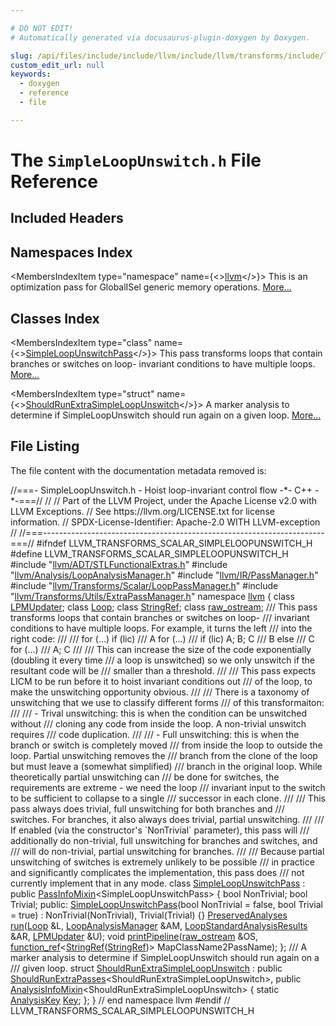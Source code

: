 ```yaml
---

# DO NOT EDIT!
# Automatically generated via docusaurus-plugin-doxygen by Doxygen.

slug: /api/files/include/include/llvm/include/llvm/transforms/include/llvm/transforms/scalar/simpleloopunswitch-h
custom_edit_url: null
keywords:
  - doxygen
  - reference
  - file

---
```





# The `SimpleLoopUnswitch.h` File Reference

<DoxygenPage pluginConfig={pluginConfig}>



## Included Headers

<IncludesList>
<IncludesListItem
  filePath="llvm/ADT/STLFunctionalExtras.h"
  permalink="/docs/api/files/include/include/llvm/include/llvm/adt/stlfunctionalextras-h"
  isLocal="true" />
<IncludesListItem
  filePath="llvm/Analysis/LoopAnalysisManager.h"
  permalink="/docs/api/files/include/include/llvm/include/llvm/analysis/loopanalysismanager-h"
  isLocal="true" />
<IncludesListItem
  filePath="llvm/IR/PassManager.h"
  permalink="/docs/api/files/include/include/llvm/include/llvm/ir/passmanager-h"
  isLocal="true" />
<IncludesListItem
  filePath="llvm/Transforms/Scalar/LoopPassManager.h"
  permalink="/docs/api/files/include/include/llvm/include/llvm/transforms/include/llvm/transforms/scalar/looppassmanager-h"
  isLocal="true" />
<IncludesListItem
  filePath="llvm/Transforms/Utils/ExtraPassManager.h"
  permalink="/docs/api/files/include/include/llvm/include/llvm/transforms/include/llvm/transforms/utils/extrapassmanager-h"
  isLocal="true" />
</IncludesList>

## Namespaces Index

<MembersIndex>

<MembersIndexItem
  type="namespace"
  name={<><a href="/docs/api/namespaces/llvm">llvm</a></>}>
This is an optimization pass for GlobalISel generic memory operations. <a href="/docs/api/namespaces/llvm/#details">More...</a>
</MembersIndexItem>

</MembersIndex>

## Classes Index

<MembersIndex>

<MembersIndexItem
  type="class"
  name={<><a href="/docs/api/classes/llvm/simpleloopunswitchpass">SimpleLoopUnswitchPass</a></>}>
This pass transforms loops that contain branches or switches on loop- invariant conditions to have multiple loops. <a href="/docs/api/classes/llvm/simpleloopunswitchpass/#details">More...</a>
</MembersIndexItem>

<MembersIndexItem
  type="struct"
  name={<><a href="/docs/api/structs/llvm/shouldrunextrasimpleloopunswitch">ShouldRunExtraSimpleLoopUnswitch</a></>}>
A marker analysis to determine if SimpleLoopUnswitch should run again on a given loop. <a href="/docs/api/structs/llvm/shouldrunextrasimpleloopunswitch/#details">More...</a>
</MembersIndexItem>

</MembersIndex>


## File Listing

The file content with the documentation metadata removed is:

<ProgramListing>

<Link id="l00001" /><CodeLine lineNumber="1"><Highlight kind="comment">//===- SimpleLoopUnswitch.h - Hoist loop-invariant control flow -&#42;- C++ -&#42;-===//</Highlight><Highlight kind="normal"></Highlight></CodeLine>
<Link id="l00002" /><CodeLine lineNumber="2"><Highlight kind="normal"></Highlight><Highlight kind="comment">//</Highlight><Highlight kind="normal"></Highlight></CodeLine>
<Link id="l00003" /><CodeLine lineNumber="3"><Highlight kind="normal"></Highlight><Highlight kind="comment">// Part of the LLVM Project, under the Apache License v2.0 with LLVM Exceptions.</Highlight><Highlight kind="normal"></Highlight></CodeLine>
<Link id="l00004" /><CodeLine lineNumber="4"><Highlight kind="normal"></Highlight><Highlight kind="comment">// See https://llvm.org/LICENSE.txt for license information.</Highlight><Highlight kind="normal"></Highlight></CodeLine>
<Link id="l00005" /><CodeLine lineNumber="5"><Highlight kind="normal"></Highlight><Highlight kind="comment">// SPDX-License-Identifier: Apache-2.0 WITH LLVM-exception</Highlight><Highlight kind="normal"></Highlight></CodeLine>
<Link id="l00006" /><CodeLine lineNumber="6"><Highlight kind="normal"></Highlight><Highlight kind="comment">//</Highlight><Highlight kind="normal"></Highlight></CodeLine>
<Link id="l00007" /><CodeLine lineNumber="7"><Highlight kind="normal"></Highlight><Highlight kind="comment">//===----------------------------------------------------------------------===//</Highlight><Highlight kind="normal"></Highlight></CodeLine>
<Link id="l00008" /><CodeLine lineNumber="8"><Highlight kind="normal"></Highlight></CodeLine>
<Link id="l00009" /><CodeLine lineNumber="9"><Highlight kind="normal"></Highlight><Highlight kind="preprocessor">#ifndef LLVM&#95;TRANSFORMS&#95;SCALAR&#95;SIMPLELOOPUNSWITCH&#95;H</Highlight><Highlight kind="normal"></Highlight></CodeLine>
<Link id="l00010" /><CodeLine lineNumber="10"><Highlight kind="normal"></Highlight><Highlight kind="preprocessor">#define LLVM&#95;TRANSFORMS&#95;SCALAR&#95;SIMPLELOOPUNSWITCH&#95;H</Highlight><Highlight kind="normal"></Highlight></CodeLine>
<Link id="l00011" /><CodeLine lineNumber="11"><Highlight kind="normal"></Highlight></CodeLine>
<Link id="l00012" /><CodeLine lineNumber="12"><Highlight kind="normal"></Highlight><Highlight kind="preprocessor">#include &quot;<a href="/docs/api/files/include/include/llvm/include/llvm/adt/stlfunctionalextras-h">llvm/ADT/STLFunctionalExtras.h</a>&quot;</Highlight><Highlight kind="normal"></Highlight></CodeLine>
<Link id="l00013" /><CodeLine lineNumber="13"><Highlight kind="normal"></Highlight><Highlight kind="preprocessor">#include &quot;<a href="/docs/api/files/include/include/llvm/include/llvm/analysis/loopanalysismanager-h">llvm/Analysis/LoopAnalysisManager.h</a>&quot;</Highlight><Highlight kind="normal"></Highlight></CodeLine>
<Link id="l00014" /><CodeLine lineNumber="14"><Highlight kind="normal"></Highlight><Highlight kind="preprocessor">#include &quot;<a href="/docs/api/files/include/include/llvm/include/llvm/ir/passmanager-h">llvm/IR/PassManager.h</a>&quot;</Highlight><Highlight kind="normal"></Highlight></CodeLine>
<Link id="l00015" /><CodeLine lineNumber="15"><Highlight kind="normal"></Highlight><Highlight kind="preprocessor">#include &quot;<a href="/docs/api/files/include/include/llvm/include/llvm/transforms/include/llvm/transforms/scalar/looppassmanager-h">llvm/Transforms/Scalar/LoopPassManager.h</a>&quot;</Highlight><Highlight kind="normal"></Highlight></CodeLine>
<Link id="l00016" /><CodeLine lineNumber="16"><Highlight kind="normal"></Highlight><Highlight kind="preprocessor">#include &quot;<a href="/docs/api/files/include/include/llvm/include/llvm/transforms/include/llvm/transforms/utils/extrapassmanager-h">llvm/Transforms/Utils/ExtraPassManager.h</a>&quot;</Highlight><Highlight kind="normal"></Highlight></CodeLine>
<Link id="l00017" /><CodeLine lineNumber="17"><Highlight kind="normal"></Highlight></CodeLine>
<Link id="l00018" /><CodeLine lineNumber="18"><Highlight kind="normal"></Highlight><Highlight kind="keyword">namespace </Highlight><Highlight kind="normal"><a href="/docs/api/namespaces/llvm">llvm</a> &#123;</Highlight></CodeLine>
<Link id="l00019" /><CodeLine lineNumber="19"><Highlight kind="normal"></Highlight></CodeLine>
<Link id="l00020" /><CodeLine lineNumber="20"><Highlight kind="normal"></Highlight><Highlight kind="keyword">class </Highlight><Highlight kind="normal"><a href="/docs/api/classes/llvm/lpmupdater">LPMUpdater</a>;</Highlight></CodeLine>
<Link id="l00021" /><CodeLine lineNumber="21"><Highlight kind="normal"></Highlight><Highlight kind="keyword">class </Highlight><Highlight kind="normal"><a href="/docs/api/classes/llvm/loop">Loop</a>;</Highlight></CodeLine>
<Link id="l00022" /><CodeLine lineNumber="22"><Highlight kind="normal"></Highlight><Highlight kind="keyword">class </Highlight><Highlight kind="normal"><a href="/docs/api/classes/llvm/stringref">StringRef</a>;</Highlight></CodeLine>
<Link id="l00023" /><CodeLine lineNumber="23"><Highlight kind="normal"></Highlight><Highlight kind="keyword">class </Highlight><Highlight kind="normal"><a href="/docs/api/classes/llvm/raw-ostream">raw&#95;ostream</a>;</Highlight></CodeLine>
<Link id="l00024" /><CodeLine lineNumber="24"><Highlight kind="normal"></Highlight><Highlight kind="comment"></Highlight></CodeLine>
<Link id="l00025" /><CodeLine lineNumber="25"><Highlight kind="comment">/// This pass transforms loops that contain branches or switches on loop-</Highlight></CodeLine>
<Link id="l00026" /><CodeLine lineNumber="26"><Highlight kind="comment">/// invariant conditions to have multiple loops. For example, it turns the left</Highlight></CodeLine>
<Link id="l00027" /><CodeLine lineNumber="27"><Highlight kind="comment">/// into the right code:</Highlight></CodeLine>
<Link id="l00028" /><CodeLine lineNumber="28"><Highlight kind="comment">///</Highlight></CodeLine>
<Link id="l00029" /><CodeLine lineNumber="29"><Highlight kind="comment">///  for (...)                  if (lic)</Highlight></CodeLine>
<Link id="l00030" /><CodeLine lineNumber="30"><Highlight kind="comment">///    A                          for (...)</Highlight></CodeLine>
<Link id="l00031" /><CodeLine lineNumber="31"><Highlight kind="comment">///    if (lic)                     A; B; C</Highlight></CodeLine>
<Link id="l00032" /><CodeLine lineNumber="32"><Highlight kind="comment">///      B                      else</Highlight></CodeLine>
<Link id="l00033" /><CodeLine lineNumber="33"><Highlight kind="comment">///    C                          for (...)</Highlight></CodeLine>
<Link id="l00034" /><CodeLine lineNumber="34"><Highlight kind="comment">///                                 A; C</Highlight></CodeLine>
<Link id="l00035" /><CodeLine lineNumber="35"><Highlight kind="comment">///</Highlight></CodeLine>
<Link id="l00036" /><CodeLine lineNumber="36"><Highlight kind="comment">/// This can increase the size of the code exponentially (doubling it every time</Highlight></CodeLine>
<Link id="l00037" /><CodeLine lineNumber="37"><Highlight kind="comment">/// a loop is unswitched) so we only unswitch if the resultant code will be</Highlight></CodeLine>
<Link id="l00038" /><CodeLine lineNumber="38"><Highlight kind="comment">/// smaller than a threshold.</Highlight></CodeLine>
<Link id="l00039" /><CodeLine lineNumber="39"><Highlight kind="comment">///</Highlight></CodeLine>
<Link id="l00040" /><CodeLine lineNumber="40"><Highlight kind="comment">/// This pass expects LICM to be run before it to hoist invariant conditions out</Highlight></CodeLine>
<Link id="l00041" /><CodeLine lineNumber="41"><Highlight kind="comment">/// of the loop, to make the unswitching opportunity obvious.</Highlight></CodeLine>
<Link id="l00042" /><CodeLine lineNumber="42"><Highlight kind="comment">///</Highlight></CodeLine>
<Link id="l00043" /><CodeLine lineNumber="43"><Highlight kind="comment">/// There is a taxonomy of unswitching that we use to classify different forms</Highlight></CodeLine>
<Link id="l00044" /><CodeLine lineNumber="44"><Highlight kind="comment">/// of this transformaiton:</Highlight></CodeLine>
<Link id="l00045" /><CodeLine lineNumber="45"><Highlight kind="comment">///</Highlight></CodeLine>
<Link id="l00046" /><CodeLine lineNumber="46"><Highlight kind="comment">/// - Trival unswitching: this is when the condition can be unswitched without</Highlight></CodeLine>
<Link id="l00047" /><CodeLine lineNumber="47"><Highlight kind="comment">///   cloning any code from inside the loop. A non-trivial unswitch requires</Highlight></CodeLine>
<Link id="l00048" /><CodeLine lineNumber="48"><Highlight kind="comment">///   code duplication.</Highlight></CodeLine>
<Link id="l00049" /><CodeLine lineNumber="49"><Highlight kind="comment">///</Highlight></CodeLine>
<Link id="l00050" /><CodeLine lineNumber="50"><Highlight kind="comment">/// - Full unswitching: this is when the branch or switch is completely moved</Highlight></CodeLine>
<Link id="l00051" /><CodeLine lineNumber="51"><Highlight kind="comment">///   from inside the loop to outside the loop. Partial unswitching removes the</Highlight></CodeLine>
<Link id="l00052" /><CodeLine lineNumber="52"><Highlight kind="comment">///   branch from the clone of the loop but must leave a (somewhat simplified)</Highlight></CodeLine>
<Link id="l00053" /><CodeLine lineNumber="53"><Highlight kind="comment">///   branch in the original loop. While theoretically partial unswitching can</Highlight></CodeLine>
<Link id="l00054" /><CodeLine lineNumber="54"><Highlight kind="comment">///   be done for switches, the requirements are extreme - we need the loop</Highlight></CodeLine>
<Link id="l00055" /><CodeLine lineNumber="55"><Highlight kind="comment">///   invariant input to the switch to be sufficient to collapse to a single</Highlight></CodeLine>
<Link id="l00056" /><CodeLine lineNumber="56"><Highlight kind="comment">///   successor in each clone.</Highlight></CodeLine>
<Link id="l00057" /><CodeLine lineNumber="57"><Highlight kind="comment">///</Highlight></CodeLine>
<Link id="l00058" /><CodeLine lineNumber="58"><Highlight kind="comment">/// This pass always does trivial, full unswitching for both branches and</Highlight></CodeLine>
<Link id="l00059" /><CodeLine lineNumber="59"><Highlight kind="comment">/// switches. For branches, it also always does trivial, partial unswitching.</Highlight></CodeLine>
<Link id="l00060" /><CodeLine lineNumber="60"><Highlight kind="comment">///</Highlight></CodeLine>
<Link id="l00061" /><CodeLine lineNumber="61"><Highlight kind="comment">/// If enabled (via the constructor&#39;s &#96;NonTrivial&#96; parameter), this pass will</Highlight></CodeLine>
<Link id="l00062" /><CodeLine lineNumber="62"><Highlight kind="comment">/// additionally do non-trivial, full unswitching for branches and switches, and</Highlight></CodeLine>
<Link id="l00063" /><CodeLine lineNumber="63"><Highlight kind="comment">/// will do non-trivial, partial unswitching for branches.</Highlight></CodeLine>
<Link id="l00064" /><CodeLine lineNumber="64"><Highlight kind="comment">///</Highlight></CodeLine>
<Link id="l00065" /><CodeLine lineNumber="65"><Highlight kind="comment">/// Because partial unswitching of switches is extremely unlikely to be possible</Highlight></CodeLine>
<Link id="l00066" /><CodeLine lineNumber="66"><Highlight kind="comment">/// in practice and significantly complicates the implementation, this pass does</Highlight></CodeLine>
<Link id="l00067" /><CodeLine lineNumber="67"><Highlight kind="comment">/// not currently implement that in any mode.</Highlight><Highlight kind="normal"></Highlight></CodeLine>
<Link id="l00068" /><CodeLine lineNumber="68" lineLink="/docs/api/classes/llvm/simpleloopunswitchpass"><Highlight kind="normal"></Highlight><Highlight kind="keyword">class </Highlight><Highlight kind="normal"><a href="/docs/api/classes/llvm/simpleloopunswitchpass/#a0ed6976cf8c41b6edc04bdc7514ab34c">SimpleLoopUnswitchPass</a> : </Highlight><Highlight kind="keyword">public</Highlight><Highlight kind="normal"> <a href="/docs/api/structs/llvm/passinfomixin">PassInfoMixin</a>&lt;SimpleLoopUnswitchPass&gt; &#123;</Highlight></CodeLine>
<Link id="l00069" /><CodeLine lineNumber="69"><Highlight kind="normal">  </Highlight><Highlight kind="keywordtype">bool</Highlight><Highlight kind="normal"> NonTrivial;</Highlight></CodeLine>
<Link id="l00070" /><CodeLine lineNumber="70"><Highlight kind="normal">  </Highlight><Highlight kind="keywordtype">bool</Highlight><Highlight kind="normal"> Trivial;</Highlight></CodeLine>
<Link id="l00071" /><CodeLine lineNumber="71"><Highlight kind="normal"></Highlight></CodeLine>
<Link id="l00072" /><CodeLine lineNumber="72"><Highlight kind="normal"></Highlight><Highlight kind="keyword">public</Highlight><Highlight kind="normal">:</Highlight></CodeLine>
<Link id="l00073" /><CodeLine lineNumber="73" lineLink="/docs/api/classes/llvm/simpleloopunswitchpass/#a0ed6976cf8c41b6edc04bdc7514ab34c"><Highlight kind="normal">  <a href="/docs/api/classes/llvm/simpleloopunswitchpass/#a0ed6976cf8c41b6edc04bdc7514ab34c">SimpleLoopUnswitchPass</a>(</Highlight><Highlight kind="keywordtype">bool</Highlight><Highlight kind="normal"> NonTrivial = </Highlight><Highlight kind="keyword">false</Highlight><Highlight kind="normal">, </Highlight><Highlight kind="keywordtype">bool</Highlight><Highlight kind="normal"> Trivial = </Highlight><Highlight kind="keyword">true</Highlight><Highlight kind="normal">)</Highlight></CodeLine>
<Link id="l00074" /><CodeLine lineNumber="74"><Highlight kind="normal">      : NonTrivial(NonTrivial), Trivial(Trivial) &#123;&#125;</Highlight></CodeLine>
<Link id="l00075" /><CodeLine lineNumber="75"><Highlight kind="normal"></Highlight></CodeLine>
<Link id="l00076" /><CodeLine lineNumber="76"><Highlight kind="normal">  <a href="/docs/api/classes/llvm/preservedanalyses">PreservedAnalyses</a> <a href="/docs/api/classes/llvm/simpleloopunswitchpass/#ae7088b7b5c8bd069497f13e3e1990eff">run</a>(<a href="/docs/api/classes/llvm/loop">Loop</a> &amp;L, <a href="/docs/api/namespaces/llvm/#a58dde534a0ea2a23cb6c779c5c283f75">LoopAnalysisManager</a> &amp;AM,</Highlight></CodeLine>
<Link id="l00077" /><CodeLine lineNumber="77"><Highlight kind="normal">                        <a href="/docs/api/structs/llvm/loopstandardanalysisresults">LoopStandardAnalysisResults</a> &amp;AR, <a href="/docs/api/classes/llvm/lpmupdater">LPMUpdater</a> &amp;U);</Highlight></CodeLine>
<Link id="l00078" /><CodeLine lineNumber="78"><Highlight kind="normal"></Highlight></CodeLine>
<Link id="l00079" /><CodeLine lineNumber="79"><Highlight kind="normal">  </Highlight><Highlight kind="keywordtype">void</Highlight><Highlight kind="normal"> <a href="/docs/api/classes/llvm/simpleloopunswitchpass/#a200a7ffd107aee97365d96726a222fc0">printPipeline</a>(<a href="/docs/api/classes/llvm/raw-ostream">raw&#95;ostream</a> &amp;OS,</Highlight></CodeLine>
<Link id="l00080" /><CodeLine lineNumber="80"><Highlight kind="normal">                     <a href="/docs/api/classes/llvm/function-ref">function&#95;ref</a>&lt;<a href="/docs/api/classes/llvm/stringref">StringRef</a>(<a href="/docs/api/classes/llvm/stringref">StringRef</a>)&gt; MapClassName2PassName);</Highlight></CodeLine>
<Link id="l00081" /><CodeLine lineNumber="81"><Highlight kind="normal">&#125;;</Highlight></CodeLine>
<Link id="l00082" /><CodeLine lineNumber="82"><Highlight kind="normal"></Highlight><Highlight kind="comment"></Highlight></CodeLine>
<Link id="l00083" /><CodeLine lineNumber="83"><Highlight kind="comment">/// A marker analysis to determine if SimpleLoopUnswitch should run again on a</Highlight></CodeLine>
<Link id="l00084" /><CodeLine lineNumber="84"><Highlight kind="comment">/// given loop.</Highlight><Highlight kind="normal"></Highlight></CodeLine>
<Link id="l00085" /><CodeLine lineNumber="85" lineLink="/docs/api/structs/llvm/shouldrunextrasimpleloopunswitch"><Highlight kind="normal"></Highlight><Highlight kind="keyword">struct </Highlight><Highlight kind="normal"><a href="/docs/api/structs/llvm/shouldrunextrasimpleloopunswitch">ShouldRunExtraSimpleLoopUnswitch</a></Highlight></CodeLine>
<Link id="l00086" /><CodeLine lineNumber="86"><Highlight kind="normal">    : </Highlight><Highlight kind="keyword">public</Highlight><Highlight kind="normal"> <a href="/docs/api/structs/llvm/shouldrunextrapasses">ShouldRunExtraPasses</a>&lt;ShouldRunExtraSimpleLoopUnswitch&gt;,</Highlight></CodeLine>
<Link id="l00087" /><CodeLine lineNumber="87"><Highlight kind="normal">      </Highlight><Highlight kind="keyword">public</Highlight><Highlight kind="normal"> <a href="/docs/api/structs/llvm/analysisinfomixin">AnalysisInfoMixin</a>&lt;ShouldRunExtraSimpleLoopUnswitch&gt; &#123;</Highlight></CodeLine>
<Link id="l00088" /><CodeLine lineNumber="88" lineLink="/docs/api/structs/llvm/shouldrunextrasimpleloopunswitch/#ad167c35ef09cd4bf5f50759c7c475177"><Highlight kind="normal">  </Highlight><Highlight kind="keyword">static</Highlight><Highlight kind="normal"> <a href="/docs/api/structs/llvm/analysiskey">AnalysisKey</a> <a href="/docs/api/structs/llvm/shouldrunextrasimpleloopunswitch/#ad167c35ef09cd4bf5f50759c7c475177">Key</a>;</Highlight></CodeLine>
<Link id="l00089" /><CodeLine lineNumber="89"><Highlight kind="normal">&#125;;</Highlight></CodeLine>
<Link id="l00090" /><CodeLine lineNumber="90"><Highlight kind="normal"></Highlight></CodeLine>
<Link id="l00091" /><CodeLine lineNumber="91"><Highlight kind="normal">&#125; </Highlight><Highlight kind="comment">// end namespace llvm</Highlight><Highlight kind="normal"></Highlight></CodeLine>
<Link id="l00092" /><CodeLine lineNumber="92"><Highlight kind="normal"></Highlight></CodeLine>
<Link id="l00093" /><CodeLine lineNumber="93"><Highlight kind="normal"></Highlight><Highlight kind="preprocessor">#endif </Highlight><Highlight kind="comment">// LLVM&#95;TRANSFORMS&#95;SCALAR&#95;SIMPLELOOPUNSWITCH&#95;H</Highlight><Highlight kind="normal"></Highlight></CodeLine>

</ProgramListing>

</DoxygenPage>
